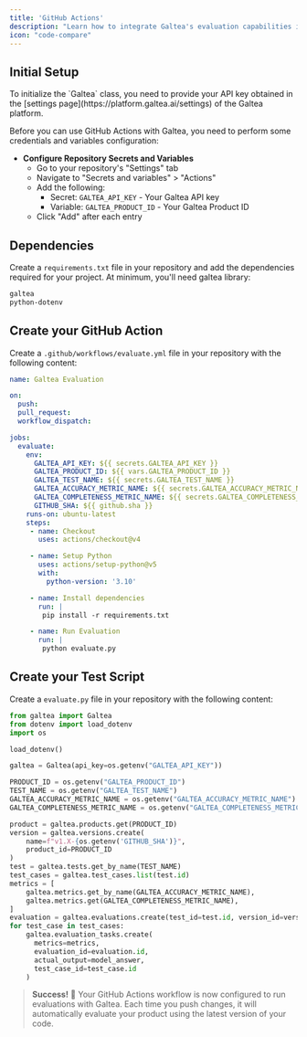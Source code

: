 ```yaml
---
title: 'GitHub Actions'
description: "Learn how to integrate Galtea's evaluation capabilities into your GitHub Actions workflow"
icon: "code-compare"
---
```


## Initial Setup

<Note>
    To initialize the `Galtea` class, you need to provide your API key obtained in the [settings page](https://platform.galtea.ai/settings) of the Galtea platform.
</Note>


Before you can use GitHub Actions with Galtea, you need to perform some credentials and variables configuration:

- **Configure Repository Secrets and Variables**
   - Go to your repository's "Settings" tab
   - Navigate to "Secrets and variables" > "Actions"
   - Add the following:
     - Secret: `GALTEA_API_KEY` - Your Galtea API key
     - Variable: `GALTEA_PRODUCT_ID` - Your Galtea Product ID
   - Click "Add" after each entry

## Dependencies

Create a `requirements.txt` file in your repository and add the dependencies required for your project. At minimum, you'll need galtea library:

```txt requirements.txt
galtea
python-dotenv
```

## Create your GitHub Action

Create a `.github/workflows/evaluate.yml` file in your repository with the following content:

```yml .github/workflows/evaluate.yml
name: Galtea Evaluation

on:
  push:
  pull_request:
  workflow_dispatch:

jobs:
  evaluate:
    env:
      GALTEA_API_KEY: ${{ secrets.GALTEA_API_KEY }}
      GALTEA_PRODUCT_ID: ${{ vars.GALTEA_PRODUCT_ID }}
      GALTEA_TEST_NAME: ${{ secrets.GALTEA_TEST_NAME }}
      GALTEA_ACCURACY_METRIC_NAME: ${{ secrets.GALTEA_ACCURACY_METRIC_NAME }}
      GALTEA_COMPLETENESS_METRIC_NAME: ${{ secrets.GALTEA_COMPLETENESS_METRIC_NAME }}
      GITHUB_SHA: ${{ github.sha }}
    runs-on: ubuntu-latest
    steps:
     - name: Checkout
       uses: actions/checkout@v4

     - name: Setup Python
       uses: actions/setup-python@v5
       with:
         python-version: '3.10'

     - name: Install dependencies
       run: |
        pip install -r requirements.txt

     - name: Run Evaluation
       run: |
        python evaluate.py
```

## Create your Test Script

Create a `evaluate.py` file in your repository with the following content:

```python evaluate.py
from galtea import Galtea
from dotenv import load_dotenv
import os

load_dotenv()

galtea = Galtea(api_key=os.getenv("GALTEA_API_KEY"))

PRODUCT_ID = os.getenv("GALTEA_PRODUCT_ID")
TEST_NAME = os.getenv("GALTEA_TEST_NAME")
GALTEA_ACCURACY_METRIC_NAME = os.getenv("GALTEA_ACCURACY_METRIC_NAME")
GALTEA_COMPLETENESS_METRIC_NAME = os.getenv("GALTEA_COMPLETENESS_METRIC_NAME")

product = galtea.products.get(PRODUCT_ID)
version = galtea.versions.create(
    name=f"v1.X-{os.getenv('GITHUB_SHA')}",
    product_id=PRODUCT_ID
)
test = galtea.tests.get_by_name(TEST_NAME)
test_cases = galtea.test_cases.list(test.id)
metrics = [
    galtea.metrics.get_by_name(GALTEA_ACCURACY_METRIC_NAME),
    galtea.metrics.get(GALTEA_COMPLETENESS_METRIC_NAME),
]
evaluation = galtea.evaluations.create(test_id=test.id, version_id=version.id)
for test_case in test_cases:
    galtea.evaluation_tasks.create(
      metrics=metrics,
      evaluation_id=evaluation.id,
      actual_output=model_answer,
      test_case_id=test_case.id
    )
```


> **Success!** 🎉 Your GitHub Actions workflow is now configured to run evaluations with Galtea. Each time you push changes, it will automatically evaluate your product using the latest version of your code.